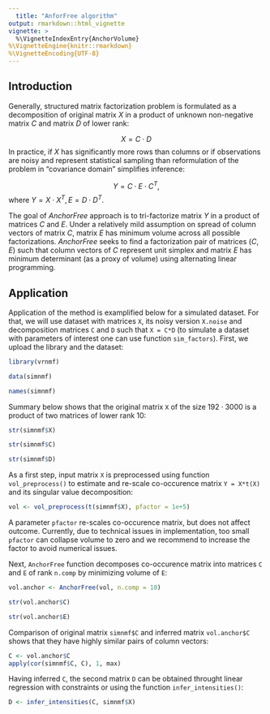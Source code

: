 ```yaml
---
  title: "AnforFree algorithm"
output: rmarkdown::html_vignette
vignette: >
  %\VignetteIndexEntry{AnchorVolume}
%\VignetteEngine{knitr::rmarkdown}
%\VignetteEncoding{UTF-8}
---
```

  
## Introduction  
  
  Generally, structured matrix factorization problem is formulated as a decomposition of original matrix $X$ in a product of unknown non-negative matrix $C$ and matrix $D$ of lower rank: 
  
  $$
  X = C \cdot D
$$
  In practice, if $X$ has significantly more rows than columns or if observations are noisy and represent statistical sampling than reformulation of the problem in "covariance domain" simplifies inference:
  
  $$
  Y = C \cdot E \cdot C^{T},
$$
  where $Y = X \cdot X^{T}, E = D \cdot D^{T}.$
  
  The goal of _AnchorFree_ approach is to tri-factorize matrix $Y$ in a product of matrices $C$ and $E$. Under a relatively mild assumption on spread of column vectors of matrix $C$, matrix $E$ has minimum volume across all possible factorizations. _AnchorFree_ seeks to find a factorization pair of matrices $(C,E)$ such that column vectors of $C$ represent unit simplex and matrix $E$ has minimum determinant (as a proxy of volume) using alternating linear programming. 

## Application

Application of the method is examplified below for a simulated dataset. For that, we will use dataset with matrices `X`, its noisy version `X.noise` and decomposition matrices `C` and `D` such that `X = C*D` (to simulate a dataset with parameters of interest one can use function `sim_factors`). First, we upload the library and the dataset:
  
  ```r
library(vrnmf)

data(simnmf)

names(simnmf)
```

Summary below shows that the original matrix `X` of the size $192 \cdot 3000$ is a product of two matrices of lower rank 10:
  
  ```r
str(simnmf$X)

str(simnmf$C)

str(simnmf$D)
```

As a first step, input matrix `X` is preprocessed using function `vol_preprocess()` to estimate and re-scale co-occurence matrix `Y = X*t(X)` and its singular value decomposition:
  
  ```r
vol <- vol_preprocess(t(simnmf$X), pfactor = 1e+5)
```

A parameter `pfactor` re-scales co-occurence matrix, but does not affect outcome. Currently, due to technical issues in implementation, too small `pfactor` can collapse volume to zero and we recommend to increase the factor to avoid numerical issues.

Next, `AnchorFree` function decomposes co-occurence matrix into matrices `C` and `E` of rank `n.comp` by minimizing volume of `E`:
  
  ```r
vol.anchor <- AnchorFree(vol, n.comp = 10)

str(vol.anchor$C)

str(vol.anchor$E)
```

Comparison of original matrix `simnmf$C` and inferred matrix `vol.anchor$C` shows that they have highly similar pairs of column vectors:
  
  ```r
C <- vol.anchor$C
apply(cor(simnmf$C, C), 1, max)
```

Having inferred `C`, the second matrix `D` can be obtained throught linear regression with constraints or using the function `infer_intensities()`:
  
  ```r
D <- infer_intensities(C, simnmf$X)
```


